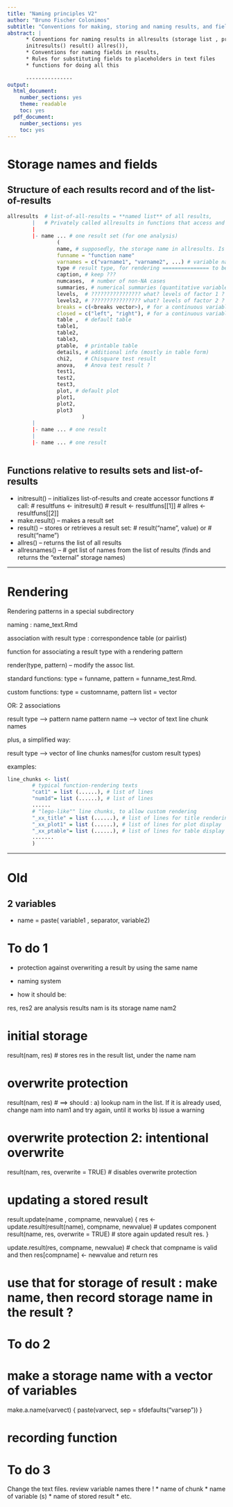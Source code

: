 ```yaml
---
title: "Naming principles V2"
author: "Bruno Fischer Colonimos"
subtitle: "Conventions for making, storing and naming results, and fields of results"
abstract: |
      * Conventions for naming results in allresults (storage list , private to functions 
      initresults() result() allres()),
      * Conventions for naming fields in results, 
      * Rules for substituting fields to placeholders in text files
      * functions for doing all this
      
      ---------------
output:
  html_document:
    number_sections: yes
    theme: readable
    toc: yes
  pdf_document:
    number_sections: yes
    toc: yes
---
```


Storage names and fields
========================

Structure of each results record and of the list-of-results
------------------------------------------------

```r
allresults  # list-of-all-results = **named list** of all results, 
        |   # Privately called allresults in functions that access and modify it: initresult(), result(), allres()
        |
        |- name ... # one result set (for one analysis)
                (
                name, # supposedly, the storage name in allresults. Is it useful ??
                funname = "function name"
                varnames = c("varname1", "varname2", ...) # variable names vector
                type # result type, for rendering =============== to be added ==================
                caption, # keep ???
                numcases,  # number of non-NA cases
                summaries, # numerical summaries (quantitative variables)
                levels,  # ???????????????? what? levels of factor 1 ?
                levels2, # ???????????????? what? levels of factor 2 ?
                breaks = c(<breaks vector>), # for a continuous variable histogram and table
                closed = c("left", "right"), # for a continuous variable histogram and table
                table ,  # default table
                table1,
                table2,
                table3,
                ptable,  # printable table
                details, # additional info (mostly in table form)
                chi2,    # Chisquare test result
                anova,   # Anova test result ?
                test1,
                test2,
                test3,
                plot, # default plot
                plot1,
                plot2,
                plot3 
                        )
        |
        |- name ... # one result
        |
        |- name ... # one result
                
```




Functions relative to results sets and list-of-results 
-----------------------------------------------------

* initresult() -- initializes list-of-results and create accessor functions
        # call:
        # resultfuns <- initresult()
        # result <- resultfuns[[1]]
        # allres <- resultfuns[[2]]
* make.result() -- makes a result set
* result() -- stores or retrieves a result set: 
        # result("name", value) or
        # result("name")
* allres() -- returns the list of all results
* allresnames() -- # get list of names from the list of results (finds and returns the "external" storage names)






---------------------------------------------------------------------------------------------------------



Rendering
=========


Rendering patterns in a special subdirectory

naming : name_text.Rmd 

association with result type : correspondence table (or pairlist)

function for associating a result type  with a rendering pattern

render(type,  pattern) -- modify the assoc list.


standard functions: type = funname, pattern = funname_test.Rmd.

custom functions: type = customname, pattern list = vector



OR: 2 associations

result type --> pattern name
pattern name --> vector of text line chunk names


plus, a simplified way:

result type --> vector of line chunks names(for custom result types)


examples:


```r

line_chunks <- list(
        # typical function-rendering texts
        "cat1" = list (......), # list of lines
        "num1d"= list (......), # list of lines
        ......
        # "lego-like"" line chunks, to allow custom rendering
        "_xx_title" = list (......), # list of lines for title rendering
        "_xx_plot1" = list (......), # list of lines for plot display
        "_xx_ptable"= list (......), # list of lines for table display
        .......
        )

```









---------------------------------------------------------------------------------------------------------

Old
====


2 variables
-----------

* name = paste( variable1 , separator, variable2)



To do 1
===========

* protection against overwriting a result by using the same name

* naming system

* how it should be:

res, res2 are analysis results
nam is its storage name
nam2

# initial storage
result(nam, res) # stores res in the result list, under the name nam

# overwrite protection
result(nam, res) # ==> should :
a) lookup nam in the list. If it is already used, change nam into nam1 and try again, until it works
b) issue a warning

# overwrite protection 2: intentional overwrite
result(nam, res, overwrite = TRUE) # disables overwrite protection

# updating a stored result
result.update(name , compname, newvalue) {
                res <- update.result(result(name), compname, newvalue) # updates component
                result(name, res, overwrite = TRUE) # store again updated result res.
}

update.result(res, compname, newvalue)
# check that compname is valid and then res[compname] <- newvalue and return res


# use that for storage of result : make name, then record storage name in the result ?


To do 2
============

# make a storage name with a vector of variables

make.a.name(varvect) {
        paste(varvect, sep = sfdefaults("varsep"))
}

# recording function


To do 3
============

Change the text files. review variable names there !
* name of chunk
* name of variable (s)
* name of stored result
* etc.


